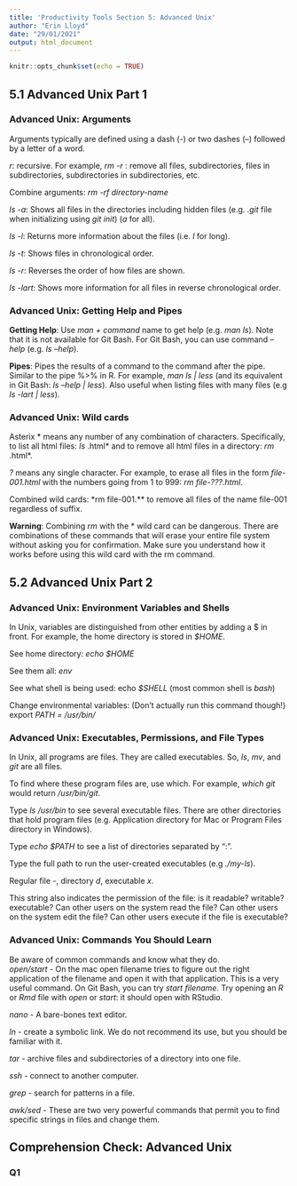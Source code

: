 ```yaml
---
title: 'Productivity Tools Section 5: Advanced Unix'
author: "Erin Lloyd"
date: "29/01/2021"
output: html_document
---
```


```r
knitr::opts_chunk$set(echo = TRUE)
```

## 5.1 Advanced Unix Part 1

### Advanced Unix: Arguments

Arguments typically are defined using a dash (-) or two dashes (--) followed by a letter of a word.  

*r*: recursive. For example, *rm -r <directory-name>*: remove all files, subdirectories, files in subdirectories, subdirectories in subdirectories, etc.  

Combine arguments: *rm -rf directory-name*  

*ls -a*: Shows all files in the directories including hidden files (e.g. *.git* file when initializing using *git init*) (*a* for all).  

*ls -l*: Returns more information about the files (i.e. *l* for long).  

*ls -t*: Shows files in chronological order.  

*ls -r*: Reverses the order of how files are shown.  

*ls -lart*: Shows more information for all files in reverse chronological order.  

### Advanced Unix: Getting Help and Pipes

**Getting Help**: Use *man + command* name to get help (e.g. *man ls*). Note that it is not available for Git Bash. For Git Bash, you can use command *-- help* (e.g. *ls –help*).  

**Pipes**: Pipes the results of a command to the command after the pipe. Similar to the pipe %>% in R. For example, *man ls | less* (and its equivalent in Git Bash: *ls --help | less*). Also useful when listing files with many files (e.g *ls -lart | less*).  


### Advanced Unix: Wild cards

Asterix * means any number of any combination of characters. Specifically, to list all html files: *ls *.html* and to remove all html files in a directory: *rm *.html*.  

*?* means any single character. For example, to erase all files in the form *file-001.html* with the numbers going from 1 to 999: *rm file-???.html*.  

Combined wild cards: *rm file-001.** to remove all files of the name file-001 regardless of suffix.  

**Warning**: Combining *rm* with the * wild card can be dangerous. There are combinations of these commands that will erase your entire file system without asking you for confirmation. Make sure you understand how it works before using this wild card with the rm command.  


## 5.2 Advanced Unix Part 2

### Advanced Unix: Environment Variables and Shells

In Unix, variables are distinguished from other entities by adding a $ in front. For example, the home directory is stored in *$HOME*.  

See home directory: *echo $HOME*  

See them all: *env*     

See what shell is being used: echo *$SHELL* (most common shell is *bash*)  

Change environmental variables: (Don’t actually run this command though!) export *PATH = /usr/bin/*  


### Advanced Unix: Executables, Permissions, and File Types

In Unix, all programs are files. They are called executables. So, *ls*, *mv*, and *git* are all files.  

To find where these program files are, use which. For example, *which git* would return */usr/bin/git*.  

Type *ls /usr/bin* to see several executable files. There are other directories that hold program files (e.g. Application directory for Mac or Program Files directory in Windows).  

Type *echo $PATH* to see a list of directories separated by ":".  

Type the full path to run the user-created executables (e.g *./my-ls*).  

Regular file -, directory *d*, executable *x*.   

This string also indicates the permission of the file: is it readable? writable? executable? Can other users on the system read the file? Can other users on the system edit the file? Can other users execute if the file is executable?  

### Advanced Unix: Commands You Should Learn

Be aware of common commands and know what they do.  
*open/start* - On the mac open filename tries to figure out the right application of the filename and open it with that application. This is a very useful command. On Git Bash, you can try *start filename*. Try opening an *R* or *Rmd* file with *open* or *start*: it should open with RStudio.  

*nano* - A bare-bones text editor.  

*ln* - create a symbolic link. We do not recommend its use, but you should be familiar with it.  

*tar* - archive files and subdirectories of a directory into one file.  

*ssh* - connect to another computer.  

*grep* - search for patterns in a file.  

*awk/sed* - These are two very powerful commands that permit you to find specific strings in files and change them.  

## Comprehension Check: Advanced Unix

### Q1


